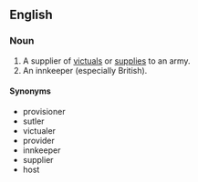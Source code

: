 ==English==

===Noun===
# A supplier of [[victuals]] or [[supplies]] to an army.
# An innkeeper (especially British).

====Synonyms====
*provisioner
*sutler
*victualer
*provider
*innkeeper
*supplier
*host